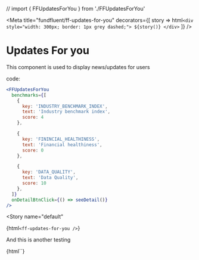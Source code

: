 // import { FFUpdatesForYou } from './FFUpdatesForYou'

<Meta
  title="fundfluent/ff-updates-for-you"
  decorators={[
    story => html`
      <div style="width: 300px; border: 1px grey dashed;">
        ${story()}
      </div>
    `
  ]}
/>


# Updates For you

This component is used to display news/updates for users

code:
```jsx
<FFUpdatesForYou
  benchmarks={[
    {
      key: 'INDUSTRY_BENCHMARK_INDEX',
      text: 'Industry benchmark index',
      score: 4
    },

    {
      key: 'FININCIAL_HEALTHINESS',
      text: 'Financial healthiness',
      score: 0
    },

    {
      key: 'DATA_QUALITY',
      text: 'Data Quality',
      score: 10
    },
  ]}
  onDetailBtnClick={() => seeDetail()}
/>
```

<Story
  name="default"
>
  {html`<ff-updates-for-you />`}
</Story>


And this is another testing

<Story name="another">
  {html`<ff-updates-for-you />`}
</Story>
